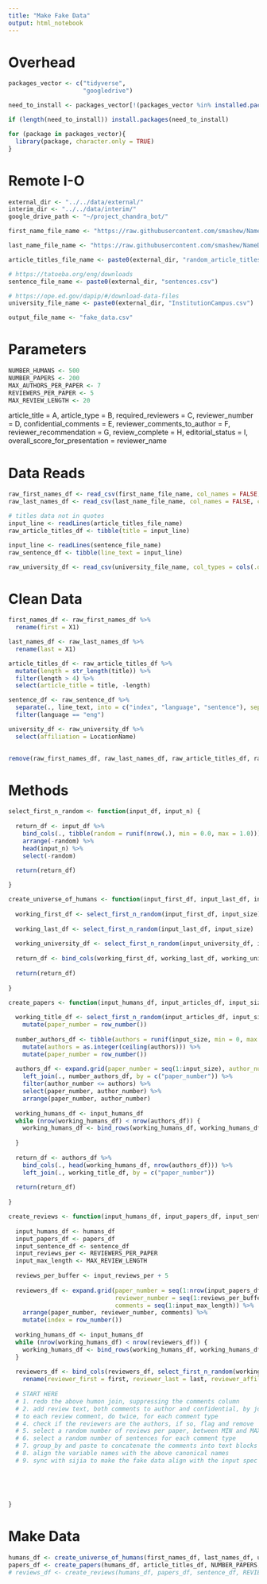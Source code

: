 ```yaml
---
title: "Make Fake Data"
output: html_notebook
---
```


# Overhead
```r
packages_vector <- c("tidyverse",
                     "googledrive")

need_to_install <- packages_vector[!(packages_vector %in% installed.packages()[,"Package"])]

if (length(need_to_install)) install.packages(need_to_install)

for (package in packages_vector){
  library(package, character.only = TRUE)
}

```

# Remote I-O
```r
external_dir <- "../../data/external/"
interim_dir <- "../../data/interim/"
google_drive_path <- "~/project_chandra_bot/"

first_name_file_name <- "https://raw.githubusercontent.com/smashew/NameDatabases/master/NamesDatabases/first%20names/us.txt"

last_name_file_name <- "https://raw.githubusercontent.com/smashew/NameDatabases/master/NamesDatabases/surnames/us.txt"

article_titles_file_name <- paste0(external_dir, "random_article_titles.txt")

# https://tatoeba.org/eng/downloads
sentence_file_name <- paste0(external_dir, "sentences.csv")

# https://ope.ed.gov/dapip/#/download-data-files
university_file_name <- paste0(external_dir, "InstitutionCampus.csv")

output_file_name <- "fake_data.csv"

```

# Parameters
```r
NUMBER_HUMANS <- 500
NUMBER_PAPERS <- 200
MAX_AUTHORS_PER_PAPER <- 7
REVIEWERS_PER_PAPER <- 5
MAX_REVIEW_LENGTH <- 20
```

article_title = A,
         article_type = B,
         required_reviewers = C,
         reviewer_number = D,
         confidential_comments = E,
         reviewer_comments_to_author = F,
         reviewer_recommendation = G,
         review_complete = H,
         editorial_status = I,
         overall_score_for_presentation = 
         reviewer_name

# Data Reads
```r
raw_first_names_df <- read_csv(first_name_file_name, col_names = FALSE, col_types = "c")
raw_last_names_df <- read_csv(last_name_file_name, col_names = FALSE, col_types = "c")

# titles data not in quotes
input_line <- readLines(article_titles_file_name)
raw_article_titles_df <- tibble(title = input_line)

input_line <- readLines(sentence_file_name)
raw_sentence_df <- tibble(line_text = input_line)

raw_university_df <- read_csv(university_file_name, col_types = cols(.default = col_character()))

```

# Clean Data
```r
first_names_df <- raw_first_names_df %>%
  rename(first = X1)

last_names_df <- raw_last_names_df %>%
  rename(last = X1)

article_titles_df <- raw_article_titles_df %>%
  mutate(length = str_length(title)) %>%
  filter(length > 4) %>%
  select(article_title = title, -length) 

sentence_df <- raw_sentence_df %>%
  separate(., line_text, into = c("index", "language", "sentence"), sep = "\t", remove = TRUE) %>%
  filter(language == "eng")

university_df <- raw_university_df %>%
  select(affiliation = LocationName)
  

remove(raw_first_names_df, raw_last_names_df, raw_article_titles_df, raw_sentence_df)

```

# Methods
```r
select_first_n_random <- function(input_df, input_n) {
  
  return_df <- input_df %>%
    bind_cols(., tibble(random = runif(nrow(.), min = 0.0, max = 1.0))) %>%
    arrange(-random) %>%
    head(input_n) %>%
    select(-random)
  
  return(return_df)

}

create_universe_of_humans <- function(input_first_df, input_last_df, input_university_df, input_size) {
  
  working_first_df <- select_first_n_random(input_first_df, input_size) 
  
  working_last_df <- select_first_n_random(input_last_df, input_size)
  
  working_university_df <- select_first_n_random(input_university_df, input_size)
    
  return_df <- bind_cols(working_first_df, working_last_df, working_university_df)
  
  return(return_df)
  
}

create_papers <- function(input_humans_df, input_articles_df, input_size, input_max_authors) {
  
  working_title_df <- select_first_n_random(input_articles_df, input_size) %>%
    mutate(paper_number = row_number())
  
  number_authors_df <- tibble(authors = runif(input_size, min = 0, max = input_max_authors)) %>%
    mutate(authors = as.integer(ceiling(authors))) %>%
    mutate(paper_number = row_number())
  
  authors_df <- expand.grid(paper_number = seq(1:input_size), author_number = seq(1:input_max_authors)) %>%
    left_join(., number_authors_df, by = c("paper_number")) %>%
    filter(author_number <= authors) %>%
    select(paper_number, author_number) %>%
    arrange(paper_number, author_number)
  
  working_humans_df <- input_humans_df
  while (nrow(working_humans_df) < nrow(authors_df)) {
    working_humans_df <- bind_rows(working_humans_df, working_humans_df)
    
  }
  
  return_df <- authors_df %>%
    bind_cols(., head(working_humans_df, nrow(authors_df))) %>%
    left_join(., working_title_df, by = c("paper_number"))
  
  return(return_df)
  
}

create_reviews <- function(input_humans_df, input_papers_df, input_sentence_df, input_reviews_per, input_max_length){
  
  input_humans_df <- humans_df
  input_papers_df <- papers_df
  input_sentence_df <- sentence_df
  input_reviews_per <- REVIEWERS_PER_PAPER
  input_max_length <- MAX_REVIEW_LENGTH
  
  reviews_per_buffer <- input_reviews_per + 5
  
  reviewers_df <- expand.grid(paper_number = seq(1:nrow(input_papers_df)),
                              reviewer_number = seq(1:reviews_per_buffer),
                              comments = seq(1:input_max_length)) %>%
    arrange(paper_number, reviewer_number, comments) %>%
    mutate(index = row_number())
  
  working_humans_df <- input_humans_df 
  while (nrow(working_humans_df) < nrow(reviewers_df)) {
    working_humans_df <- bind_rows(working_humans_df, working_humans_df)
  }
  
  reviewers_df <- bind_cols(reviewers_df, select_first_n_random(working_humans_df, nrow(reviewers_df))) %>%
    rename(reviewer_first = first, reviewer_last = last, reviewer_affiliation = affiliation)
  
  # START HERE
  # 1. redo the above humon join, suppressing the comments column
  # 2. add review text, both comments to author and confidential, by joining random sentences
  # to each review comment, do twice, for each comment type
  # 4. check if the reviewers are the authors, if so, flag and remove
  # 5. select a random number of reviews per paper, between MIN and MAX
  # 6. select a random number of sentences for each comment type
  # 7. group_by and paste to concatenate the comments into text blocks
  # 8. align the variable names with the above canonical names
  # 9. sync with sijia to make the fake data align with the input spec

  
  
  
  
}
```

# Make Data
```r
humans_df <- create_universe_of_humans(first_names_df, last_names_df, university_df, NUMBER_HUMANS)
papers_df <- create_papers(humans_df, article_titles_df, NUMBER_PAPERS, MAX_AUTHORS_PER_PAPER)
# reviews_df <- create_reviews(humans_df, papers_df, sentence_df, REVIEWERS_PER_PAPER, MAX_REVIEW_LENGTH)
```


